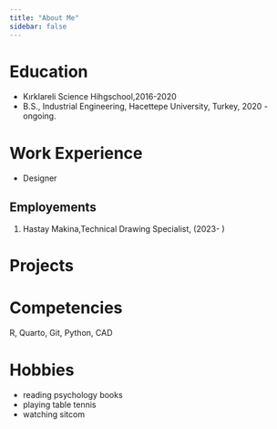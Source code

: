 ```yaml
---
title: "About Me"
sidebar: false 
---
```


# Education

-   Kırklareli Science Hihgschool,2016-2020
-   B.S., Industrial Engineering, Hacettepe University, Turkey, 2020 - ongoing.

# Work Experience

-   Designer

## Employements

1.  Hastay Makina,Technical Drawing Specialist, (2023- )

# Projects

# Competencies

R, Quarto, Git, Python, CAD

# Hobbies

-   reading psychology books
-   playing table tennis
-   watching sitcom
